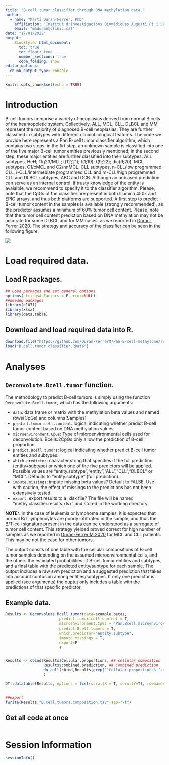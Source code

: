 ```yaml
---
title: "B-cell tumor classifier through DNA methylation data."
author: 
  - name: "Martí Duran-Ferrer, PhD"
    affiliation: "Institut d'Investigacions Biomèdiques Augusti Pi i Sunyer (IDIBAPS), Barcelona, Spain."
    email: "maduran@clinic.cat"
date: "17/01/2022"
output: 
    BiocStyle::html_document:
      toc: true
      toc_float: true
      number_sections: true
      code_folding: show
editor_options: 
  chunk_output_type: console
---
```


```r
knitr::opts_chunk$set(echo = TRUE)
```

# Introduction
B-cell tumors comprise a variety of neoplasias derived from normal B cells of the heamopoietic system. Collectively, ALL, MCL, CLL, DLBCL and MM represent the majority of diagnosed B-cell neoplasias. They are further classified in subtypes with different clinicobiological features. The code we provide here represents a Pan B-cell tumor classifier algorithm, which contains two steps: in the firt step, an unknown sample is classified into one of the five major B-cell tumor entities previously mentioned; in the second step, these major entities are further classified into their subtypes: ALL subtypes, HeH; 11q23/MLL; t(12;21); t(1;19); t(9;22); dic(9;20). MCL subtypes, C1/cMCL and C2/nnMCL. CLL subtypes, n-CLL/low programmed CLL, i-CLL/intermediate programmed CLL and m-CLL/high programmed CLL and DLBCL subtypes, ABC and GCB. Although an unbiased prediction can serve as an internal control, if trusty knowledge of the entity is avaialble, we recommend to specify it to the classifier algorithm. Please, note that the CpGs of the classifier are present in both Illumina 450k and EPIC arrays, and thus both platforms are supported. A first step to predict B-cell tumor content in the samples is available (strongly recommended), as the predictor assumes a minimum of 60% tumor cell content. Please, note that the tumor cell content prediction based on DNA methylation may not be accurate for some DLBCL and for MM cases, as we reported in [Duran-Ferrer 2020](https://www.nature.com/articles/s43018-020-00131-2). The strategy and accuracy of the classifier can be seen in the following figure:


![](../images/classifier.png)

# Load required data.

## Load R packages.

```r

## Load packages and set general options
options(stringsAsFactors = F,error=NULL)
##needed packages
library(e1071)
library(xlsx)
library(data.table)

```

## Download and load required data into R.

```r

download.file("https://github.com/Duran-FerrerM/Pan-B-cell-methylome/raw/master/data/B.cell.tumor.classifier.RData", destfile = "B.cell.tumor.classifier.RData", method="libcurl")
load("B.cell.tumor.classifier.RData")

```

# Analyses

## `Deconvolute.Bcell.tumor` function.
The methodology to predict B-cell tumors is simply using the function `Deconvolute.Bcell.tumor`, which has the following arguments:

  * `data`: data.frame or matrix with the methylation beta values and named rows(CpGs) and columns(Samples)
  * `predict.tumor.cell.content`: logical indicating whether predict B-cell tumor content based on DNA methylation values.
  * `microenvironment.CpGs`: Type of microenvironmental cells used for deconvolution. Bcells.2CpGs only allow the prediction of B-cell proportion.
  * `predict.Bcell.tumors`: logical indicating whether predict B-cell tumor entities and subtypes.
  * `which.predictor`: character string that specifies if the full prediction (entity+subtype) or which one of the five predictors will be applied. Possible values are "entity.subtype","entity","ALL","CLL","DLBCL" or "MCL". Defaults to "entity.subtype" (full prediction).
  * `impute.missings`: impute missing beta values? Default to FALSE. Use with caution, the effect of missings to the predictions has not been extensively tested.
  * `export`: export results to a .xlsx file? The file will be named "methy.classifier.results.xlsx" and stored in the working directory.

**NOTE:**. In the case of leukemia or lymphoma samples, it is expected that normal B/T lymphocytes are poorly infiltrated in the sample, and thus the B/T-cell signature present in the data can be understood as a surrogate of tumor cell content. This strategy yielded proved correct for high number of samples as we reported in [Duran-Ferrer M 2020](https://www.nature.com/articles/s43018-020-00131-2) for MCL and CLL patients. This may be not the case for other tumors.

The output consits of one table with the cellular compositions of B-cell tumor samples depending on the assumed microenvironmental cells, and the others the estimated probabilities of B-cell tumor entities and subtypes, and a final table with the predicted entity/subtype for each sample. The output includes a raw svm prediction and a suggested prediction that takes into account confusion among entities/subtypes. If only one predictor is applied (see arguments) the ouptut only includes a table with the predictions of that specific predictor.

## Example data.

```r

Results <- Deconvolute.Bcell.tumor(data=example.betas,
                        predict.tumor.cell.content = T,
                        microenvironment.CpGs = "Pan.Bcell.microenvironment",
                        predict.Bcell.tumors = T,
                        which.predictor="entity.subtype",
                        impute.missings = T,
                        export=F
                        )


Results <- cbind(Results$Cellular.proportions, ## cellular comosition
                 Results$combined.prediction, ## Combined prediction
                 do.call(cbind,Results[grep("^Cellular.proportions$|^combined.prediction$",names(Results),invert = T)]) ## All probabilities for all predictors, including entity and subtypes
                 )

DT::datatable(Results, options = list(scrollX = T, scrollY=T), rownames = F)


##export
fwrite(Results,"B.cell.tumors.composition.tsv",sep="\t")

```

## Get all code at once
```r
```


# Session Information

```r

sessionInfo()

```